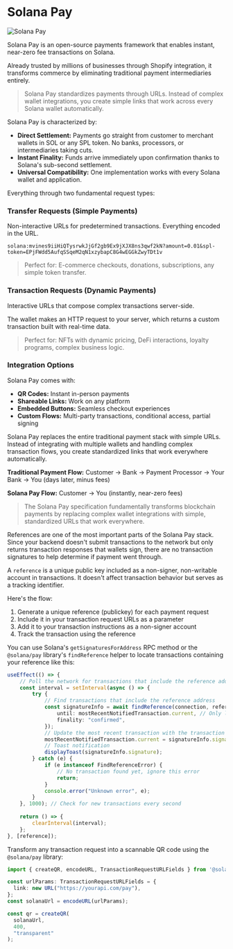
# Solana Pay

![Solana Pay](/graphics/course-banners/solana-pay.png)

Solana Pay is an open-source payments framework that enables instant, near-zero fee transactions on Solana. 

Already trusted by millions of businesses through Shopify integration, it transforms commerce by eliminating traditional payment intermediaries entirely.

> Solana Pay standardizes payments through URLs. Instead of complex wallet integrations, you create simple links that work across every Solana wallet automatically.

<ArticleSection name="Core Functionalities" id="core-functionalities" level="h2" />

Solana Pay is characterized by:
- **Direct Settlement:** Payments go straight from customer to merchant wallets in SOL or any SPL token. No banks, processors, or intermediaries taking cuts.
- **Instant Finality:** Funds arrive immediately upon confirmation thanks to Solana's sub-second settlement.
- **Universal Compatibility:** One implementation works with every Solana wallet and application.

Everything through two fundamental request types:

### Transfer Requests (Simple Payments)

Non-interactive URLs for predetermined transactions. Everything encoded in the URL.

```
solana:mvines9iiHiQTysrwkJjGf2gb9Ex9jXJX8ns3qwf2kN?amount=0.01&spl-token=EPjFWdd5AufqSSqeM2qN1xzybapC8G4wEGGkZwyTDt1v
```

> Perfect for: E-commerce checkouts, donations, subscriptions, any simple token transfer.

### Transaction Requests (Dynamic Payments)  

Interactive URLs that compose complex transactions server-side.

The wallet makes an HTTP request to your server, which returns a custom transaction built with real-time data.

> Perfect for: NFTs with dynamic pricing, DeFi interactions, loyalty programs, complex business logic.

### Integration Options

Solana Pay comes with:
- **QR Codes:** Instant in-person payments
- **Shareable Links:** Work on any platform  
- **Embedded Buttons:** Seamless checkout experiences
- **Custom Flows:** Multi-party transactions, conditional access, partial signing

<ArticleSection name="Why It Matters" id="why-it-matters" level="h2" />

Solana Pay replaces the entire traditional payment stack with simple URLs. Instead of integrating with multiple wallets and handling complex transaction flows, you create standardized links that work everywhere automatically.

**Traditional Payment Flow:** Customer → Bank → Payment Processor → Your Bank → You (days later, minus fees)

**Solana Pay Flow:** Customer → You (instantly, near-zero fees)

> The Solana Pay specification fundamentally transforms blockchain payments by replacing complex wallet integrations with simple, standardized URLs that work everywhere.

<ArticleSection name="Reference" id="reference" level="h2" />

References are one of the most important parts of the Solana Pay stack. Since your backend doesn't submit transactions to the network but only returns transaction responses that wallets sign, there are no transaction signatures to help determine if payment went through.

A `reference` is a unique public key included as a non-signer, non-writable account in transactions. It doesn't affect transaction behavior but serves as a tracking identifier.

Here's the flow:
1. Generate a unique reference (publickey) for each payment request
2. Include it in your transaction request URLs as a parameter
3. Add it to your transaction instructions as a non-signer account
4. Track the transaction using the reference

You can use Solana's `getSignaturesForAddress` RPC method or the `@solana/pay` library's `findReference` helper to locate transactions containing your reference like this:

```ts
useEffect(() => {
    // Poll the network for transactions that include the reference address
    const interval = setInterval(async () => {
        try {
            // Find transactions that include the reference address
            const signatureInfo = await findReference(connection, reference, {
                until: mostRecentNotifiedTransaction.current, // Only look for transactions after the most recent one we've found
                finality: "confirmed",
            });
            // Update the most recent transaction with the transaction we just found
            mostRecentNotifiedTransaction.current = signatureInfo.signature;
            // Toast notification
            displayToast(signatureInfo.signature);
        } catch (e) {
            if (e instanceof FindReferenceError) {
                // No transaction found yet, ignore this error
                return;
            }
            console.error("Unknown error", e);
        }
    }, 1000); // Check for new transactions every second
    
    return () => {
        clearInterval(interval);
    };
}, [reference]);
```

<ArticleSection name="QR Code Generation" id="qr-code-generation" level="h2" />

Transform any transaction request into a scannable QR code using the `@solana/pay` library:

```ts
import { createQR, encodeURL, TransactionRequestURLFields } from '@solana/pay'; 

const urlParams: TransactionRequestURLFields = {
  link: new URL("https://yourapi.com/pay"),
};
const solanaUrl = encodeURL(urlParams);

const qr = createQR(
  solanaUrl,
  400,
  "transparent"
);
```
